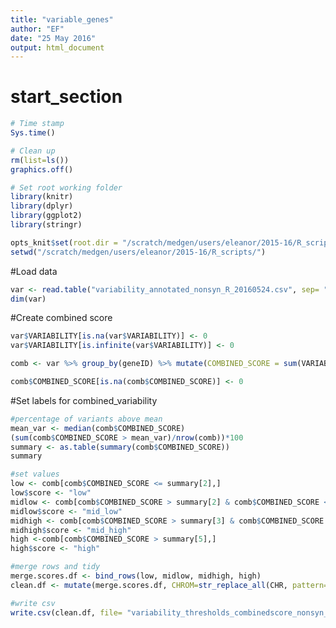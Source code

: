 ```yaml
---
title: "variable_genes"
author: "EF"
date: "25 May 2016"
output: html_document
---
```

# start_section
  
```r

# Time stamp
Sys.time()

# Clean up
rm(list=ls())
graphics.off()

# Set root working folder
library(knitr)
library(dplyr)
library(ggplot2)
library(stringr)

opts_knit$set(root.dir = "/scratch/medgen/users/eleanor/2015-16/R_scripts/")
setwd("/scratch/medgen/users/eleanor/2015-16/R_scripts/")

```
#Load data
```r
var <- read.table("variability_annotated_nonsyn_R_20160524.csv", sep= ",", header=TRUE)
dim(var)
```

#Create combined score
```r
var$VARIABILITY[is.na(var$VARIABILITY)] <- 0
var$VARIABILITY[is.infinite(var$VARIABILITY)] <- 0

comb <- var %>% group_by(geneID) %>% mutate(COMBINED_SCORE = sum(VARIABILITY*count)/total_exons)

comb$COMBINED_SCORE[is.na(comb$COMBINED_SCORE)] <- 0
```

#Set labels for combined_variability
```r
#percentage of variants above mean
mean_var <- median(comb$COMBINED_SCORE)
(sum(comb$COMBINED_SCORE > mean_var)/nrow(comb))*100
summary <- as.table(summary(comb$COMBINED_SCORE))
summary

#set values
low <- comb[comb$COMBINED_SCORE <= summary[2],]
low$score <- "low"
midlow <- comb[comb$COMBINED_SCORE > summary[2] & comb$COMBINED_SCORE <= summary[3],]
midlow$score <- "mid_low"
midhigh <- comb[comb$COMBINED_SCORE > summary[3] & comb$COMBINED_SCORE <= summary[5],]
midhigh$score <- "mid_high"
high <-comb[comb$COMBINED_SCORE > summary[5],]
high$score <- "high"

#merge rows and tidy
merge.scores.df <- bind_rows(low, midlow, midhigh, high)
clean.df <- mutate(merge.scores.df, CHROM=str_replace_all(CHR, pattern="chr", ""))

#write csv
write.csv(clean.df, file= "variability_thresholds_combinedscore_nonsyn_20160525.csv", quote=FALSE)
```
